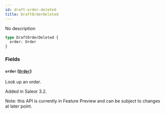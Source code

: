 ```yaml
---
id: draft-order-deleted
title: DraftOrderDeleted
---
```



No description

```graphql
type DraftOrderDeleted {
  order: Order
}
```


### Fields

#### `order` ([`Order`](../../../developer/api-reference/objects/order))

Look up an order.

Added in Saleor 3.2.

Note: this API is currently in Feature Preview and can be subject to changes at later point.




